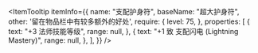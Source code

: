 
<ItemTooltip
  itemInfo={{
    name: "支配护身符",
    baseName: "超大护身符",
    other: '留在物品栏中有较多额外的好处',
    require: {
      level: 75,
    },
    properties: [
      {
        text: "+3 法师技能等级",
        range: null,
      },
      {
        text: "+1 致 支配闪电 (Lightning Mastery)",
        range: null,
      },
    ],
  }}
/>
